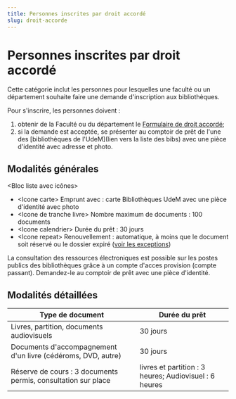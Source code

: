 ```yaml
---
title: Personnes inscrites par droit accordé
slug: droit-accorde
---
```


# Personnes inscrites par droit accordé

Cette catégorie inclut les personnes pour lesquelles une faculté ou un département souhaite faire une demande d'inscription aux bibliothèques.

Pour s'inscrire, les personnes doivent :

1. obtenir de la Faculté ou du département le [Formulaire de droit accordé](/static/obtenir/formulaire-droit-accorde.pdf);
2. si la demande est acceptée, se présenter au comptoir de prêt de l'une des [bibliothèques de l'UdeM](lien vers la liste des bibs) avec une pièce d'identité avec adresse et photo.

## Modalités générales

<Bloc liste avec icônes>

- &lt;Icone carte> Emprunt avec : carte Bibliothèques UdeM avec une pièce d'identité avec photo
- &lt;Icone de tranche livre> Nombre maximum de documents : 100 documents
- &lt;Icone calendrier> Durée du prêt : 30 jours
- &lt;Icone repeat> Renouvellement : automatique, à moins que le document soit réservé ou le dossier expiré ([voir les exceptions](../obtenir/pret-renouvellement-retour/index.mdx)) 

</Bloc>

La consultation des ressources électroniques est possible sur les postes publics des bibliothèques grâce à un compte d'acces provision (compte passant). Demandez-le au comptoir de prêt avec une pièce d'identité.

## Modalités détaillées

| Type de document                                              | Durée du prêt                                          |
| ------------------------------------------------------------- | ------------------------------------------------------ |
| Livres, partition, documents audiovisuels                     | 30 jours                                               |
| Documents d'accompagnement d'un livre (cédéroms, DVD, autre)  | 30 jours                                               |
| Réserve de cours : 3 documents permis, consultation sur place | livres et partition : 3 heures; Audiovisuel : 6 heures |
